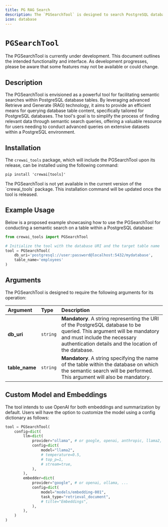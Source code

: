 ```yaml
---
title: PG RAG Search
description: The `PGSearchTool` is designed to search PostgreSQL databases and return the most relevant results.
icon: database
---
```


# `PGSearchTool`

<Note>
    The PGSearchTool is currently under development. This document outlines the intended functionality and interface. 
    As development progresses, please be aware that some features may not be available or could change.
</Note>

## Description

The PGSearchTool is envisioned as a powerful tool for facilitating semantic searches within PostgreSQL database tables. By leveraging advanced Retrieve and Generate (RAG) technology, 
it aims to provide an efficient means for querying database table content, specifically tailored for PostgreSQL databases. 
The tool's goal is to simplify the process of finding relevant data through semantic search queries, offering a valuable resource for users needing to conduct advanced queries on 
extensive datasets within a PostgreSQL environment.

## Installation

The `crewai_tools` package, which will include the PGSearchTool upon its release, can be installed using the following command:

```shell
pip install 'crewai[tools]'
```

<Note>
    The PGSearchTool is not yet available in the current version of the `crewai_tools` package. This installation command will be updated once the tool is released.
</Note>

## Example Usage

Below is a proposed example showcasing how to use the PGSearchTool for conducting a semantic search on a table within a PostgreSQL database:

```python Code
from crewai_tools import PGSearchTool

# Initialize the tool with the database URI and the target table name
tool = PGSearchTool(
    db_uri='postgresql://user:password@localhost:5432/mydatabase', 
    table_name='employees'
)
```

## Arguments

The PGSearchTool is designed to require the following arguments for its operation:

| Argument       | Type     | Description                                                                                                                         |
|:---------------|:---------|:-------------------------------------------------------------------------------------------------------------------------------------|
| **db_uri**     | `string` | **Mandatory**. A string representing the URI of the PostgreSQL database to be queried. This argument will be mandatory and must include the necessary authentication details and the location of the database. |
| **table_name** | `string` | **Mandatory**. A string specifying the name of the table within the database on which the semantic search will be performed. This argument will also be mandatory. |

## Custom Model and Embeddings

The tool intends to use OpenAI for both embeddings and summarization by default. Users will have the option to customize the model using a config dictionary as follows:

```python Code
tool = PGSearchTool(
    config=dict(
        llm=dict(
            provider="ollama", # or google, openai, anthropic, llama2, ...
            config=dict(
                model="llama2",
                # temperature=0.5,
                # top_p=1,
                # stream=true,
            ),
        ),
        embedder=dict(
            provider="google", # or openai, ollama, ...
            config=dict(
                model="models/embedding-001",
                task_type="retrieval_document",
                # title="Embeddings",
            ),
        ),
    )
)
```